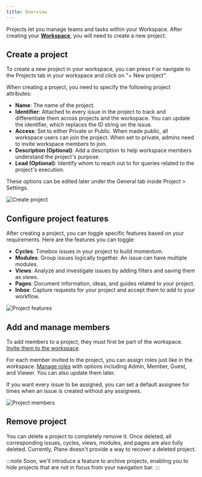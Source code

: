```yaml
---
title: Overview
---
```

Projects let you manage teams and tasks within your Workspace. After creating your [**Workspace**](/core-concepts/workspaces/overview.mdx), you will need to create a new project.

## Create a project

To create a new project in your workspace, you can press `P` or navigate to the Projects tab in your workspace and click on "+ New project".

When creating a project, you need to specify the following project attributes:

- **Name**: The name of the project.
- **Identifier**: Attached to every issue in the project to track and differentiate them across projects and the workspace. You can update the identifier, which replaces the ID string on the issue.
- **Access**: Set to either Private or Public. When made public, all workspace users can join the project. When set to private, admins need to invite workspace members to join.
- **Description (Optional)**: Add a description to help workspace members understand the project's purpose.
- **Lead (Optional)**: Identify whom to reach out to for queries related to the project's execution.

These options can be edited later under the General tab inside Project &gt; Settings.

![Create project](https://media.docs.plane.so/projects/create-project.webp#center)

## Configure project features

After creating a project, you can toggle specific features based on your requirements. Here are the features you can toggle:

- **Cycles**: Timebox issues in your project to build momentum.
- **Modules**: Group issues logically together. An issue can have multiple modules.
- **Views**: Analyze and investigate issues by adding filters and saving them as views.
- **Pages**: Document information, ideas, and guides related to your project.
- **Inbox**: Capture requests for your project and accept them to add to your workflow.

![Project features](https://media.docs.plane.so/projects/project-features.webp#center)

## Add and manage members

To add members to a project, they must first be part of the workspace. [Invite them to the workspace](/core-concepts/workspaces/members#adding-members).

For each member invited to the project, you can assign roles just like in the workspace. [Manage roles](/core-concepts/workspaces/members#workspace-roles) with options including Admin, Member, Guest, and Viewer. You can also update them later.

If you want every issue to be assigned, you can set a default assignee for times when an issue is created without any assignees.

![Project members](https://media.docs.plane.so/projects/project-members.webp#center)

## Remove project

You can delete a project to completely remove it. Once deleted, all corresponding issues, cycles, views, modules, and pages are also fully deleted. Currently, Plane doesn't provide a way to recover a deleted project.

:::note
Soon, we'll introduce a feature to archive projects, enabling you to hide projects that are not in focus from your navigation bar.
:::